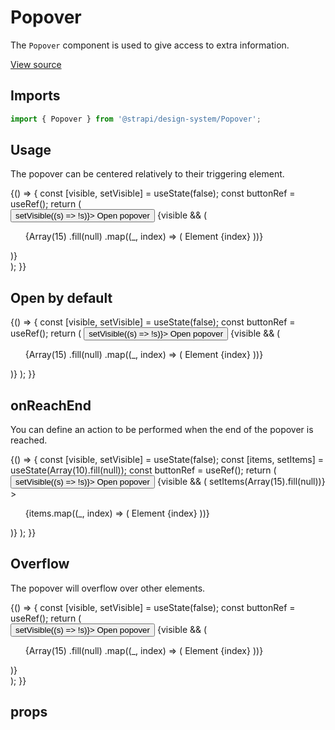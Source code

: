 <!--- Popover.stories.mdx --->


<Meta title="Design System/Components/Popover" component={Popover} />

# Popover

The `Popover` component is used to give access to extra information.

[View source](https://github.com/strapi/design-system/tree/main/packages/strapi-design-system/src/Popover)

## Imports

```js
import { Popover } from '@strapi/design-system/Popover';
```

## Usage

The popover can be centered relatively to their triggering element.

<Canvas>
  <Story name="centered">
    {() => {
      const [visible, setVisible] = useState(false);
      const buttonRef = useRef();
      return (
        <div style={{ marginLeft: '200px' }}>
          <button ref={buttonRef} onClick={() => setVisible((s) => !s)}>
            <Typography>Open popover</Typography>
          </button>
          {visible && (
            <Popover centered source={buttonRef} spacing={16}>
              <ul style={{ width: '200px' }}>
                {Array(15)
                  .fill(null)
                  .map((_, index) => (
                    <Box color="neutral800" key={index} padding={3} as="li">
                      Element {index}
                    </Box>
                  ))}
              </ul>
            </Popover>
          )}
        </div>
      );
    }}
  </Story>
</Canvas>

## Open by default

<Canvas>
  <Story name="base">
    {() => {
      const [visible, setVisible] = useState(false);
      const buttonRef = useRef();
      return (
        <Box padding={10}>
          <button ref={buttonRef} onClick={() => setVisible((s) => !s)}>
            <Typography>Open popover</Typography>
          </button>
          {visible && (
            <Popover source={buttonRef} spacing={16}>
              <ul style={{ width: '200px' }}>
                {Array(15)
                  .fill(null)
                  .map((_, index) => (
                    <Box color="neutral800" key={index} padding={3} as="li">
                      Element {index}
                    </Box>
                  ))}
              </ul>
            </Popover>
          )}
        </Box>
      );
    }}
  </Story>
</Canvas>

## onReachEnd

You can define an action to be performed when the end of the popover is reached.

<Canvas>
  <Story name="onReachEnd">
    {() => {
      const [visible, setVisible] = useState(false);
      const [items, setItems] = useState(Array(10).fill(null));
      const buttonRef = useRef();
      return (
        <Box padding={10}>
          <button id="popover1" ref={buttonRef} onClick={() => setVisible((s) => !s)}>
            <Typography>Open popover</Typography>
          </button>
          {visible && (
            <Popover
              source={buttonRef}
              spacing={16}
              id="on-reach-end"
              intersectionId="test-123"
              onReachEnd={() => setItems(Array(15).fill(null))}
            >
              <ul style={{ width: '200px' }} id="list" tabIndex={-1}>
                {items.map((_, index) => (
                  <Box color="neutral800" key={index} padding={3} as="li" id={`item-${index}`}>
                    Element {index}
                  </Box>
                ))}
              </ul>
            </Popover>
          )}
        </Box>
      );
    }}
  </Story>
</Canvas>

## Overflow

The popover will overflow over other elements.

<Canvas>
  <Story name="overflow-right">
    {() => {
      const [visible, setVisible] = useState(false);
      const buttonRef = useRef();
      return (
        <div style={{ height: '20vh' }}>
          <div style={{ position: 'absolute', bottom: 40, right: 20 }}>
            <div>
              <button ref={buttonRef} onClick={() => setVisible((s) => !s)}>
                <Typography>Open popover</Typography>
              </button>
              {visible && (
                <Popover centered source={buttonRef} spacing={16}>
                  <ul style={{ width: '200px' }}>
                    {Array(15)
                      .fill(null)
                      .map((_, index) => (
                        <Box color="neutral800" key={index} padding={3} as="li">
                          Element {index}
                        </Box>
                      ))}
                  </ul>
                </Popover>
              )}
            </div>
          </div>
        </div>
      );
    }}
  </Story>
</Canvas>

## props

<ArgsTable of={PopoverContentProps} />
